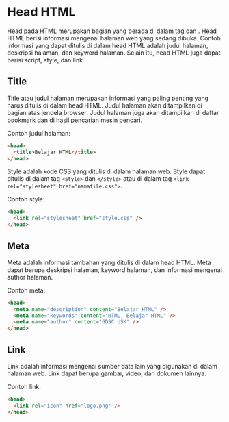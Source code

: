 # Head HTML

Head pada HTML merupakan bagian yang berada di dalam tag <head> dan </head>. Head HTML berisi informasi mengenai halaman web yang sedang dibuka. Contoh informasi yang dapat ditulis di dalam head HTML adalah judul halaman, deskripsi halaman, dan keyword halaman. Selain itu, head HTML juga dapat berisi script, style, dan link.

## Title

Title atau judul halaman merupakan informasi yang paling penting yang harus ditulis di dalam head HTML. Judul halaman akan ditampilkan di bagian atas jendela browser. Judul halaman juga akan ditampilkan di daftar bookmark dan di hasil pencarian mesin pencari.

Contoh judul halaman:

```html {2} copy filename="title.html"
<head>
  <title>Belajar HTML</title>
</head>
```

Style adalah kode CSS yang ditulis di dalam halaman web. Style dapat ditulis di dalam tag `<style>` dan `</style>` atau di dalam tag `<link rel="stylesheet" href="namafile.css">`.

Contoh style:

```html {2} copy filename="style2.html"
<head>
  <link rel="stylesheet" href="style.css" />
</head>
```

## Meta

Meta adalah informasi tambahan yang ditulis di dalam head HTML. Meta dapat berupa deskripsi halaman, keyword halaman, dan informasi mengenai author halaman.

Contoh meta:

```html {2} copy filename="meta.html"
<head>
  <meta name="description" content="Belajar HTML" />
  <meta name="keywords" content="HTML, Belajar HTML" />
  <meta name="author" content="GDSC USK" />
</head>
```

## Link

Link adalah informasi mengenai sumber data lain yang digunakan di dalam halaman web. Link dapat berupa gambar, video, dan dokumen lainnya.

Contoh link:

```html {2} copy filename="link.html"
<head>
  <link rel="icon" href="logo.png" />
</head>
```
